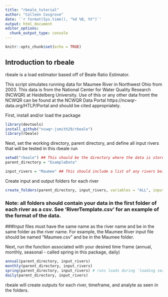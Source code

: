 ```yaml
---
title: "rbeale_tutorial"
author: "Colleen Cosgrove"
date: '`r format(Sys.time(), "%d %B, %Y")`'
output: html_document
editor_options: 
  chunk_output_type: console
---
```


```r
knitr::opts_chunk$set(echo = TRUE)
```

## Introduction to rbeale

rbeale is a load estimator based off of Beale Ratio Estimator.

This script simulates running data for Maumee River in Northwest Ohio from 2003. This data is from the National Center for Water Quality Research (NCWQR) at Heidelberg University. Use of this or any other data fromt the NCWQR can be found at the NCWQR Data Portal https://ncwqr-data.org/HTLP/Portal and should be cited appropriately.

First, install and/or load the package
```r
library(devtools)
install_github("ncwqr-jsmith29/rbeale")
library(rbeale)
```

Next, set the working directory, parent directory, and define all input rivers that will be tested in this rbeale run
```r
setwd("rbeale") ## This should be the directory where the data is stored
parent_directory = "ExampleData"

input_rivers = "Maumee" ## This should include a list of any rivers being tested in this run
```

Create input and output folders for each river
```r
create_folders(parent_directory, input_rivers, variables = "ALL", input_directory = getwd(), input_files = "Maumee.csv")
```

### Note: all folders should contain your data in the first folder of each river as a csv. See 'RiverTemplate.csv' for an example of the format of the data. 

###Input files must have the same name as the river name and be in the same folder as the river name. For example, the Maumee River input file should be named "Maumee.csv" and be in the Maumee folder.

Next, run the function associated with your desired time frame (annual, monthly, seasonal - called spring in this package, daily)
```r
annual(parent_directory, input_rivers)
monthly(parent_directory, input_rivers)
spring(parent_directory, input_rivers) # runs loads during 'loading season' March through July in this region of the world.
daily(parent_directory, input_rivers)
```

rbeale will create outputs for each river, timeframe, and analyte as seen in the folders.
